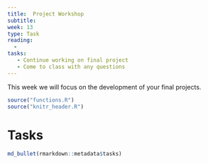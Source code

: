 ```yaml
---
title:  Project Workshop
subtitle:  
week: 13
type: Task
reading:
  - 
tasks:
   - Continue working on final project
   - Come to class with any questions
---
```



This week we will focus on the development of your final projects.



```r
source("functions.R")
source("knitr_header.R")
```

# Tasks

```r
md_bullet(rmarkdown::metadata$tasks)
```


